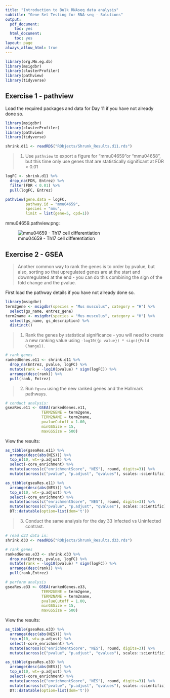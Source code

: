 ```yaml
---
title: "Introduction to Bulk RNAseq data analysis"
subtitle: "Gene Set Testing for RNA-seq - Solutions"
output:
  pdf_document:
    toc: yes  
  html_document:
    toc: yes
layout: page
always_allow_html: true
---
```


```r
library(org.Mm.eg.db)
library(msigdbr)
library(clusterProfiler)
library(pathview)
library(tidyverse)
```

## Exercise 1 - pathview

Load the required packages and data for Day 11 if you have not already done so. 

```r
library(msigdbr)
library(clusterProfiler)
library(pathview)
library(tidyverse)

shrink.d11 <- readRDS("RObjects/Shrunk_Results.d11.rds")
```

> 1. Use `pathview` to export a figure for "mmu04659"or "mmu04658", but this 
> time only use genes that are statistically significant at FDR < 0.01

```r
logFC <- shrink.d11 %>% 
  drop_na(FDR, Entrez) %>% 
  filter(FDR < 0.01) %>% 
  pull(logFC, Entrez) 

pathview(gene.data = logFC, 
         pathway.id = "mmu04659", 
         species = "mmu", 
         limit = list(gene=5, cpd=1))
```

mmu04659.pathview.png:

![mmu04659 - Th17 cell differentiation](images/mmu04659_pathview.png)

## Exercise 2 - GSEA

> Another common way to rank the genes is to order by pvalue, but also, sorting
> so that upregulated genes are at the start and downregulated at the end - 
> you can do this combining the sign of the fold change and the pvalue. 

First load the pathway details if you have not already done so.

```r
library(msigdbr)
term2gene <- msigdbr(species = "Mus musculus", category = "H") %>% 
  select(gs_name, entrez_gene)
term2name <- msigdbr(species = "Mus musculus", category = "H") %>% 
  select(gs_name, gs_description) %>% 
  distinct()
```

> 1. Rank the genes by statistical significance - you will need to create
> a new ranking value using `-log10({p value}) * sign({Fold Change})`.

```r
# rank genes
rankedGenes.e11 <- shrink.d11 %>%
  drop_na(Entrez, pvalue, logFC) %>%
  mutate(rank = -log10(pvalue) * sign(logFC)) %>%
  arrange(desc(rank)) %>%
  pull(rank, Entrez)
```


> 2. Run `fgsea` using the new ranked genes and the Hallmark pathways.

```r
# conduct analysis:
gseaRes.e11 <- GSEA(rankedGenes.e11,
                TERM2GENE = term2gene,
                TERM2NAME = term2name,
                pvalueCutoff = 1.00, 
                minGSSize = 15,
                maxGSSize = 500)
```

View the results:

```r
as_tibble(gseaRes.e11) %>% 
  arrange(desc(abs(NES))) %>% 
  top_n(10, wt=-p.adjust) %>% 
  select(-core_enrichment) %>%
  mutate(across(c("enrichmentScore", "NES"), round, digits=3)) %>% 
  mutate(across(c("pvalue", "p.adjust", "qvalues"), scales::scientific))
```

```r
as_tibble(gseaRes.e11) %>% 
  arrange(desc(abs(NES))) %>% 
  top_n(10, wt=-p.adjust) %>% 
  select(-core_enrichment) %>%
  mutate(across(c("enrichmentScore", "NES"), round, digits=3)) %>% 
  mutate(across(c("pvalue", "p.adjust", "qvalues"), scales::scientific)) %>% 
  DT::datatable(option=list(dom='t'))
```

> 3. Conduct the same analysis for the day 33 Infected vs Uninfected contrast.

```r

# read d33 data in:
shrink.d33 <- readRDS("RObjects/Shrunk_Results.d33.rds")

# rank genes
rankedGenes.e33 <- shrink.d33 %>%
  drop_na(Entrez, pvalue, logFC) %>%
  mutate(rank = -log10(pvalue) * sign(logFC)) %>%
  arrange(desc(rank)) %>%
  pull(rank,Entrez)

# perform analysis
gseaRes.e33 <- GSEA(rankedGenes.e33,
                TERM2GENE = term2gene,
                TERM2NAME = term2name,
                pvalueCutoff = 1.00, 
                minGSSize = 15,
                maxGSSize = 500)
```

View the results:

```r
as_tibble(gseaRes.e33) %>% 
  arrange(desc(abs(NES))) %>% 
  top_n(10, wt=-p.adjust) %>% 
  select(-core_enrichment) %>%
  mutate(across(c("enrichmentScore", "NES"), round, digits=3)) %>% 
  mutate(across(c("pvalue", "p.adjust", "qvalues"), scales::scientific))
```

```r
as_tibble(gseaRes.e33) %>% 
  arrange(desc(abs(NES))) %>% 
  top_n(10, wt=-p.adjust) %>% 
  select(-core_enrichment) %>%
  mutate(across(c("enrichmentScore", "NES"), round, digits=3)) %>% 
  mutate(across(c("pvalue", "p.adjust", "qvalues"), scales::scientific)) %>% 
  DT::datatable(option=list(dom='t'))
```
